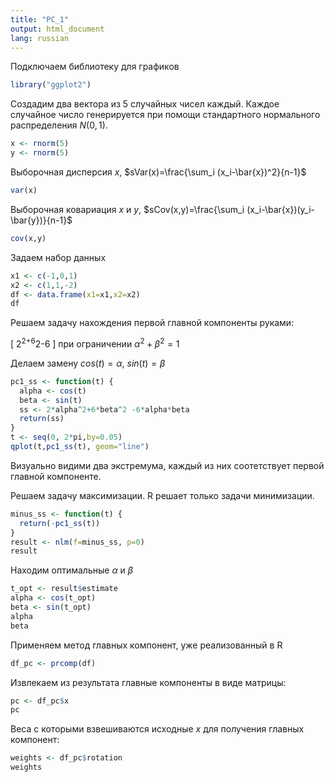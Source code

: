 ```yaml
---
title: "PC_1"
output: html_document
lang: russian
---
```


Подключаем библиотеку для графиков
```r
library("ggplot2")
```


Создадим два вектора из 5 случайных чисел каждый. Каждое случайное число генерируется при помощи стандартного нормального распределения $N(0,1)$.

```r
x <- rnorm(5)
y <- rnorm(5)
```

Выборочная дисперсия $x$, $sVar(x)=\frac{\sum_i (x_i-\bar{x})^2}{n-1}$
```r
var(x)
```

Выборочная ковариация $x$ и $y$, $sCov(x,y)=\frac{\sum_i (x_i-\bar{x})(y_i-\bar{y})}{n-1}$
```r
cov(x,y)
```

Задаем набор данных 
```r
x1 <- c(-1,0,1)
x2 <- c(1,1,-2)
df <- data.frame(x1=x1,x2=x2)
df
```

Решаем задачу нахождения первой главной компоненты руками:

\[
2\alpha^2+6\beta^2-6\alpha\beta  \to \max
\]
при ограничении $\alpha^2+\beta^2=1$

Делаем замену $cos(t)=\alpha$, $sin(t)=\beta$

```r
pc1_ss <- function(t) {
  alpha <- cos(t)
  beta <- sin(t)  
  ss <- 2*alpha^2+6*beta^2 -6*alpha*beta
  return(ss)
}
t <- seq(0, 2*pi,by=0.05)
qplot(t,pc1_ss(t), geom="line")
```

Визуально видими два экстремума, каждый из них соотетствует первой главной компоненте.

Решаем задачу максимизации. R решает только задачи минимизации.
```r
minus_ss <- function(t) {
  return(-pc1_ss(t))
}
result <- nlm(f=minus_ss, p=0)
result
```

Находим оптимальные $\alpha$ и $\beta$

```r
t_opt <- result$estimate
alpha <- cos(t_opt)
beta <- sin(t_opt)
alpha
beta

```



Применяем метод главных компонент, уже реализованный в R
```r
df_pc <- prcomp(df)
```

Извлекаем из результата главные компоненты в виде матрицы:
```r
pc <- df_pc$x
pc
```

Веса с которыми взвешиваются исходные $x$ для получения главных компонент:
```r
weights <- df_pc$rotation
weights
```

